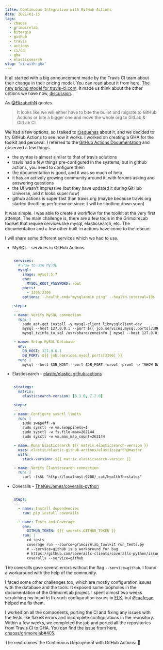 ```yaml
---
title: Continuous Integration with GitHub Actions
date: 2021-01-15
tags:
  - chaoss
  - grimoirelab
  - bitergia
  - github
  - travis
  - actions
  - ci/cd
  - gha
  - elasticsearch
slug: "ci-with-gha"
---
```


It all started with a big announcement made by the Travis CI team about their change in their pricing model. You can read about it from here, [The new pricing model for travis-ci.com](https://blog.travis-ci.com/2020-11-02-travis-ci-new-billing). It made us think about the other options we have now, [discussion](https://github.com/chaoss/grimoirelab/issues/400).

As [@ElizabethN](https://github.com/ElizabethN) quotes

> It looks like we will either have to bite the bullet and migrate to GitHub Actions or bite a bigger one and move the whole org to GitLab & GitLab CI.

We had a few options, so I talked to [@sduenas](https://github.com/sduenas) about it, and we decided to try GitHub Actions to see how it works. I worked on creating a GHA for the toolkit and perceval. I referred to the [GitHub Actions Documentation](https://docs.github.com/en/actions) and observed a few things.

- the syntax is almost similar to that of travis solutions
- travis had a few things pre-configured in the systems, but in github actions, you need to configure them
- the documentation is good, and it was so much of help
- it has an actively growing community around it, with forums asking and answering questions
- the UI wasn't impressive (but they have updated it during GitHub Universe, and it looks super now)
- github actions is super fast than travis.org (maybe because travis.org started throttling performance since it will be shutting down soon)

It was simple. I was able to create a workflow for the toolkit at the very first attempt. The main challenge is, there are a few tools in the GrimoireLab toolset that require services like mysql, elasticsearch, etc. The documentation and a few other built-in actions have come to the rescue.

I will share some different services which we had to use.

- MySQL - services in GitHub Actions

```yaml

    services:
      # How to use MySQL
      mysql:
        image: mysql:5.7
        env:
          MYSQL_ROOT_PASSWORD: root
        ports:
          - 3306:3306
        options: --health-cmd="mysqladmin ping" --health-interval=10s --health-timeout=5s --health-retries=3

    steps:
  	...
    - name: Verify MySQL connection
      run: |
        sudo apt-get install -y mysql-client libmysqlclient-dev
        mysql --host 127.0.0.1 --port ${{ job.services.mysql.ports[3306] }} -uroot -proot -e "SHOW GRANTS FOR 'root'@'localhost'"
        mysql_tzinfo_to_sql /usr/share/zoneinfo | mysql --host 127.0.0.1 --port ${{ job.services.mysql.ports[3306] }} -uroot -proot mysql

    - name: Setup MySQL Database
      env:
        DB_HOST: 127.0.0.1
        DB_PORT: ${{ job.services.mysql.ports[3306] }}
      run: |
        mysql --host $DB_HOST --port $DB_PORT -uroot -proot -e "SHOW DATABASES"
```

- Elasticsearch - [elastic/elastic-github-actions](https://github.com/elastic/elastic-github-actions)

```yaml

    strategy:
      matrix:
        elasticsearch-version: [6.1.0, 7.2.0]

    steps:
 	...
    - name: Configure sysctl limits
      run: |
        sudo swapoff -a
        sudo sysctl -w vm.swappiness=1
        sudo sysctl -w fs.file-max=262144
        sudo sysctl -w vm.max_map_count=262144

    - name: Runs Elasticsearch ${{ matrix.elasticsearch-version }}
      uses: elastic/elastic-github-actions/elasticsearch@master
      with:
        stack-version: ${{ matrix.elasticsearch-version }}

    - name: Verify Elasticsearch connection
      run: |
        curl -fsSL "http://localhost:9200/_cat/health?h=status"
```

- Coveralls - [TheKevJames/coveralls-python](https://github.com/TheKevJames/coveralls-python)

```yaml

    steps:
  	...
      - name: Install dependencies
        run: pip install coveralls

      - name: Tests and Coverage
        env:
          GITHUB_TOKEN: ${{ secrets.GITHUB_TOKEN }}
        run: |
          cd tests
          coverage run --source=grimoirelab_toolkit run_tests.py
          # --service=github is a workaround for bug
          # https://github.com/coveralls-clients/coveralls-python/issues/251
          coveralls --service=github
```

The coveralls gave several errors without the flag `--service=github`. I found a workaround with the help of the community.

I faced some other challenges too, which are mostly configuration issues with the database and the tools. It exposed some loopholes in the documentation of the GrimoireLab project. I spent almost two weeks scratching my head to fix such configuration issues in [ELK](https://github.com/chaoss/grimoirelab-elk), but [@mafesan](https://github.com/mafesan) helped me fix them.

I worked on all the components, porting the CI and fixing any issues with the tests like flake8 errors and incomplete configurations in the repository. Within a few weeks, we completed the job and ported all the repositories from Travis CI to GHA. You can find the issue from here, [chaoss/grimoirelab#405](https://github.com/chaoss/grimoirelab/issues/405).

The next comes the Continuous Deployment with GitHub Actions. 👋
